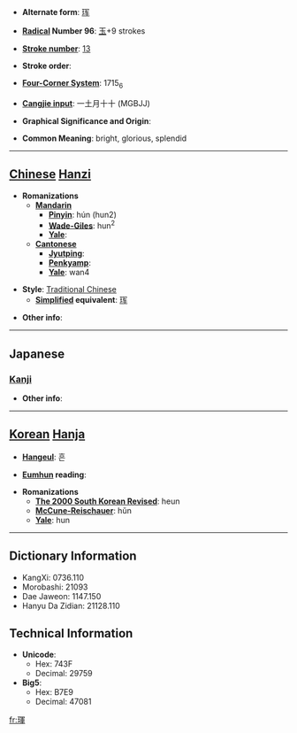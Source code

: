 * '''Alternate form''': [[珲]]

* '''[[Wiktionary:Chinese radical index| Radical]] Number 96''': [[Wiktionary:Chinese radical index 玉|玉]]+9 strokes

* '''[[Wiktionary:Chinese total strokes index|Stroke number]]''': [[Wiktionary:Chinese total strokes index 13|13]]

* '''Stroke order''': 

* '''[[Wiktionary:Chinese four corner index|Four-Corner System]]''': 1715<sub>6</sub>

* '''[[Wiktionary:Chinese Cangjie index|Cangjie input]]''': 一土月十十 (MGBJJ)

* '''Graphical Significance and Origin''': 

* '''Common Meaning''': bright, glorious, splendid

----

== [[Chinese]] [[Hanzi]] ==

* '''Romanizations'''
** '''[[Mandarin]]'''
*** '''[[Pinyin]]''': hún (hun2)
*** '''[[Wade-Giles]]''': hun<sup>2</sup>
*** '''[[Yale]]''': 
** '''[[Cantonese]]'''
*** '''[[Jyutping]]''':
*** '''[[Penkyamp]]''': 
*** '''[[Yale]]''': wan4

* '''Style''': [[Traditional Chinese]] 
** '''[[Simplified Chinese|Simplified]] equivalent''': [[珲]]

* '''Other info''': 

----

==Japanese==
===[[Kanji]]===
{{kanji|on readings=[[こん]] (kon), [[ごん]] (gon)|kun readings=}}

* '''Other info''':  

----

== [[Korean]] [[Hanja]] ==

* '''[[Hangeul]]''': 흔

* '''[[Eumhun]] reading''': 

* '''Romanizations'''
** '''[[The 2000 South Korean Revised Romanization|The 2000 South Korean Revised]]''': heun
** '''[[McCune-Reischauer]]''': hŭn
** '''[[Yale]]''': hun

----

== Dictionary Information ==

* KangXi: 0736.110
* Morobashi: 21093
* Dae Jaweon: 1147.150
* Hanyu Da Zidian: 21128.110

== Technical Information ==

* '''Unicode''':
** Hex: 743F
** Decimal: 29759
* '''Big5''':
** Hex: B7E9
** Decimal: 47081

[[fr:琿]]
